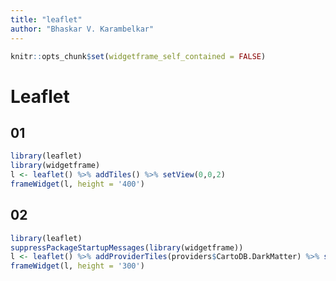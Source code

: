 ```yaml
---
title: "leaflet"
author: "Bhaskar V. Karambelkar"
---
```


```r
knitr::opts_chunk$set(widgetframe_self_contained = FALSE)
```

# Leaflet 

##  01

```r
library(leaflet)
library(widgetframe)
l <- leaflet() %>% addTiles() %>% setView(0,0,2)
frameWidget(l, height = '400')
```

## 02

```r
library(leaflet)
suppressPackageStartupMessages(library(widgetframe))
l <- leaflet() %>% addProviderTiles(providers$CartoDB.DarkMatter) %>% setView(0,0,2)
frameWidget(l, height = '300')
```
